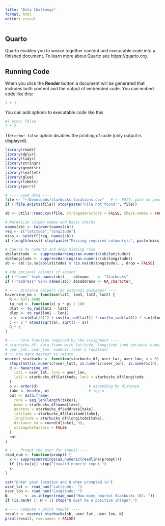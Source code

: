 ```yaml
---
title: "Data Challenge"
format: html
editor: visual
---
```


## Quarto

Quarto enables you to weave together content and executable code into a finished document. To learn more about Quarto see <https://quarto.org>.

## Running Code

When you click the **Render** button a document will be generated that includes both content and the output of embedded code. You can embed code like this:

```r
1 + 1
```

You can add options to executable code like this

```r
#| echo: false
2 * 2
```

The `echo: false` option disables the printing of code (only output is displayed).

```r
library(readr)
library(dplyr)
library(tidyr)
library(stringr) 
library(geodist)
library(leaflet)
library(glue)
library(tibble)
library(purrr)

```

```r
# ---- Load data ----
file <- "~/Downloads/starbucks_locations.csv"   # <- EDIT: path to your CSV
if (!file.exists(file)) stop(paste("File not found:", file))

sb <- utils::read.csv(file, stringsAsFactors = FALSE, check.names = FALSE)

# Normalize column names and basic checks
names(sb) <- tolower(names(sb))
req <- c("latitude","longitude")
miss <- setdiff(req, names(sb))
if (length(miss)) stop(paste("Missing required column(s):", paste(miss, collapse=", ")))

# Coerce to numeric and drop missing rows
sb$latitude  <- suppressWarnings(as.numeric(sb$latitude))
sb$longitude <- suppressWarnings(as.numeric(sb$longitude))
sb <- sb[!is.na(sb$latitude) & !is.na(sb$longitude), , drop = FALSE]

# Add optional columns if absent
if (!"name" %in% names(sb))    sb$name    <- "Starbucks"
if (!"address" %in% names(sb)) sb$address <- NA_character_

# ---- Distance helpers (no external packages) ----
haversine_km <- function(lat1, lon1, lat2, lon2) {
  R <- 6371.0088
  to_rad <- function(x) x * pi / 180
  dlat <- to_rad(lat2 - lat1)
  dlon <- to_rad(lon2 - lon1)
  a <- sin(dlat/2)^2 + cos(to_rad(lat1)) * cos(to_rad(lat2)) * sin(dlon/2)^2
  c <- 2 * atan2(sqrt(a), sqrt(1 - a))
  R * c
}

# ---- Core function required by the assignment ----
# starbucks_df: data.frame with latitude, longitude (and optional name, address)
# user_lat, user_lon: numeric (user's location)
# n: how many nearest to return
nearest_starbucks <- function(starbucks_df, user_lat, user_lon, n = 5) {
  stopifnot(is.numeric(user_lat), is.numeric(user_lon), is.numeric(n), n >= 1)
  d <- haversine_km(
    lat1 = user_lat, lon1 = user_lon,
    lat2 = starbucks_df$latitude, lon2 = starbucks_df$longitude
  )
  o <- order(d)                       # ascending by distance
  take <- head(o, n)                  # top n
  out <- data.frame(
    rank = seq_len(length(take)),
    name = starbucks_df$name[take],
    address = starbucks_df$address[take],
    latitude = starbucks_df$latitude[take],
    longitude = starbucks_df$longitude[take],
    distance_km = round(d[take], 3),
    stringsAsFactors = FALSE
  )
  out
}

# ---- Prompt the user for inputs ----
read_num <- function(prompt) {
  x <- suppressWarnings(as.numeric(readline(prompt)))
  if (is.na(x)) stop("Invalid numeric input.")
  x
}

cat("Enter your location and N when prompted.\n")
user_lat <- read_num("Latitude:  ")
user_lon <- read_num("Longitude: ")
N        <- as.integer(read_num("How many nearest Starbucks (N): "))
if (is.na(N) || N < 1) stop("N must be a positive integer.")

# ---- Compute + print result ----
result <- nearest_starbucks(sb, user_lat, user_lon, N)
print(result, row.names = FALSE)
```
